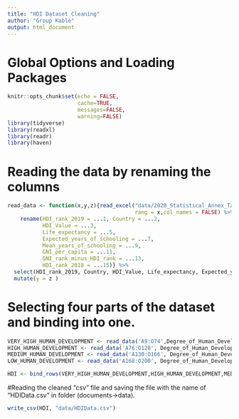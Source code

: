 ```yaml
---
title: "HDI Dataset Cleaning"
author: "Group Kable"
output: html_document
---
```


# Global Options and Loading Packages

```r
knitr::opts_chunk$set(echo = FALSE, 
                      cache=TRUE, 
                      messages=FALSE, 
                      warning=FALSE)
library(tidyverse)
library(readxl)
library(readr)
library(haven)
```


# Reading the data by renaming the columns 

```r
read_data <- function(x,y,z){read_excel("data/2020_Statistical_Annex_Table_1.xlsx",
                                        rang = x,col_names = FALSE) %>% 
    rename(HDI_rank_2019 = ...1, Country = ...2, 
           HDI_Value = ...3, 
           Life_expectancy = ...5, 
           Expected_years_of_schooling = ...7, 
           Mean_years_of_schooling = ...9, 
           GNI_per_capita = ...11, 
           GNI_rank_minus_HDI_rank = ...13, 
           HDI_rank_2018 = ...15)} %>% 
  select(HDI_rank_2019, Country, HDI_Value, Life_expectancy, Expected_years_of_schooling, Mean_years_of_schooling, GNI_per_capita, GNI_rank_minus_HDI_rank, HDI_rank_2018) %>% 
  mutate(y = z )
```


# Selecting four parts of the dataset and binding into one.

```r
VERY_HIGH_HUMAN_DEVELOPMENT <- read_data('A9:O74',Degree_of_Human_Development, 'VERY HIGH HUMAN DEVELOPMENT')
HIGH_HUMAN_DEVELOPMENT <- read_data('A76:O128', Degree_of_Human_Development, 'HIGH HUMAN DEVELOPMENT' ) 
MEDIUM_HUMAN_DEVELOPMENT <- read_data('A130:O166', Degree_of_Human_Development, 'MEDIUM HUMAN DEVELOPMENT' ) 
LOW_HUMAN_DEVELOPMENT <- read_data('A168:O200', Degree_of_Human_Development, 'LOW HUMAN DEVELOPMENT' )

HDI <- bind_rows(VERY_HIGH_HUMAN_DEVELOPMENT,HIGH_HUMAN_DEVELOPMENT,MEDIUM_HUMAN_DEVELOPMENT,LOW_HUMAN_DEVELOPMENT)
```


#Reading the cleaned "csv" file and saving the file with the name of "HDIData.csv" in folder (documents->data).

```r
write_csv(HDI, "data/HDIData.csv")
```

